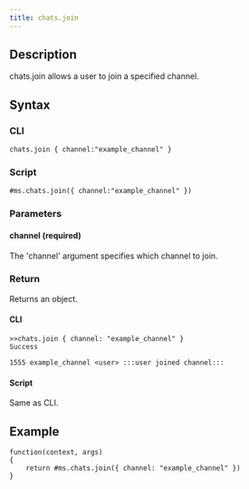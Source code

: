 ```yaml
---
title: chats.join
---
```


## Description

chats.join allows a user to join a specified channel.

## Syntax

### CLI

```
chats.join { channel:"example_channel" }
```

### Script

```
#ms.chats.join({ channel:"example_channel" })
```

### Parameters

#### channel (required)

The 'channel' argument specifies which channel to join.

### Return

Returns an object.

#### CLI

```
>>chats.join { channel: "example_channel" }
Success

1555 example_channel <user> :::user joined channel:::
```

#### Script

Same as CLI.

## Example

```
function(context, args)
{
	return #ms.chats.join({ channel: "example_channel" })
}

```

